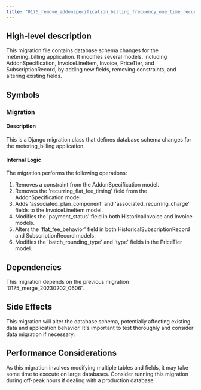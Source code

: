 ```yaml
---
title: "0176_remove_addonspecification_billing_frequency_one_time_recurring_flat_fee_timing_isnull_and_more.py"
---
```


## High-level description
This migration file contains database schema changes for the metering_billing application. It modifies several models, including AddonSpecification, InvoiceLineItem, Invoice, PriceTier, and SubscriptionRecord, by adding new fields, removing constraints, and altering existing fields.

## Symbols

### Migration
#### Description
This is a Django migration class that defines database schema changes for the metering_billing application.

#### Internal Logic
The migration performs the following operations:
1. Removes a constraint from the AddonSpecification model.
2. Removes the 'recurring_flat_fee_timing' field from the AddonSpecification model.
3. Adds 'associated_plan_component' and 'associated_recurring_charge' fields to the InvoiceLineItem model.
4. Modifies the 'payment_status' field in both HistoricalInvoice and Invoice models.
5. Alters the 'flat_fee_behavior' field in both HistoricalSubscriptionRecord and SubscriptionRecord models.
6. Modifies the 'batch_rounding_type' and 'type' fields in the PriceTier model.

## Dependencies
This migration depends on the previous migration '0175_merge_20230202_0606'.

## Side Effects
This migration will alter the database schema, potentially affecting existing data and application behavior. It's important to test thoroughly and consider data migration if necessary.

## Performance Considerations
As this migration involves modifying multiple tables and fields, it may take some time to execute on large databases. Consider running this migration during off-peak hours if dealing with a production database.